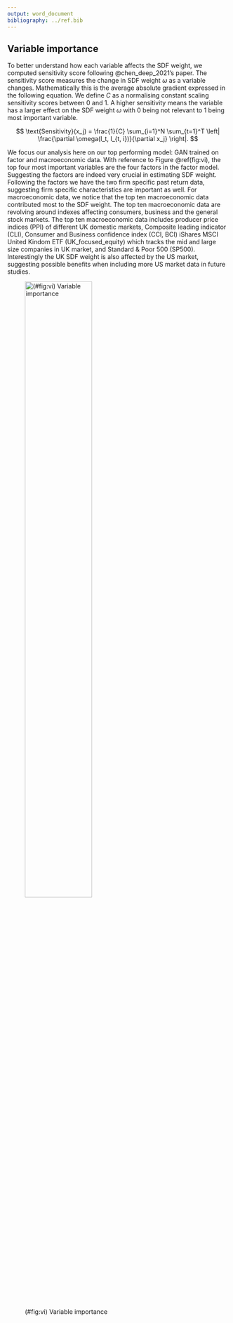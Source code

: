 ```yaml
---
output: word_document
bibliography: ../ref.bib
---
```


\newpage

## Variable importance

To better understand how each variable affects the SDF
weight, we computed sensitivity score following
@chen_deep_2021's paper. The sensitivity score measures the
change in SDF weight $\omega$ as a variable changes. Mathematically this
is the average absolute gradient expressed in the following
equation. We define $C$ as a normalising constant scaling
sensitivity scores between 0 and 1. A higher
sensitivity means the variable has a larger effect on the
SDF weight $\omega$ with 0 being not relevant to 1 being
most important variable.

$$
\text{Sensitivity}(x_j) = \frac{1}{C} \sum_{i=1}^N \sum_{t=1}^T
    \left|  \frac{\partial \omega(I_t, I_{t, i})}{\partial x_j} \right|.
$$

We focus our analysis here on our top performing model: GAN
trained on factor and macroeconomic data.
With reference to Figure \@ref(fig:vi), the top four most
important variables are the four factors in the factor
model. Suggesting the factors are indeed very crucial in
estimating SDF weight. Following the factors we have the two firm
specific past return data, suggesting firm specific
characteristics are important as well. For macroeconomic
data, we notice that the top ten macroeconomic data
contributed most to the SDF weight. The top ten
macroeconomic data are revolving around indexes affecting
consumers, business and the general stock markets. The top
ten macroeconomic data includes producer price indices (PPI) of
different UK domestic markets, Composite leading indicator (CLI),
Consumer and Business confidence index (CCI, BCI)
iShares MSCI United Kindom ETF (UK_focused_equity) which
tracks the mid and large size companies in UK market,
and Standard & Poor 500 (SP500).
Interestingly the UK SDF weight is also affected by the US
market, suggesting possible benefits when including more US
market data in future studies.

![(#fig:vi) Variable importance](./src/vi){width=60%}
